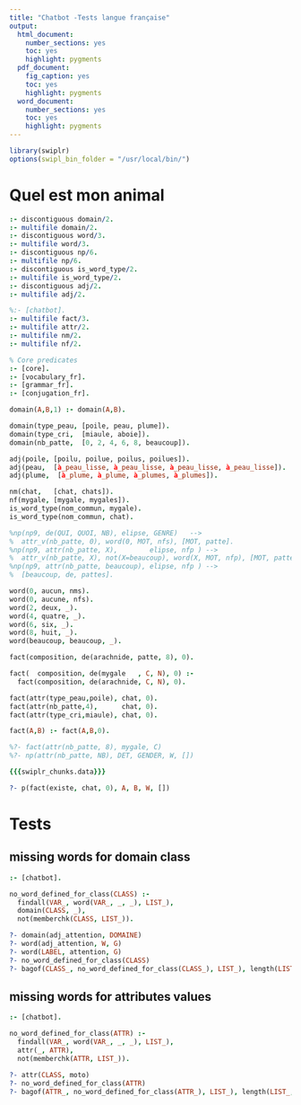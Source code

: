 ```yaml
---
title: "Chatbot -Tests langue française"
output:
  html_document: 
    number_sections: yes
    toc: yes
    highlight: pygments
  pdf_document: 
    fig_caption: yes
    toc: yes
    highlight: pygments
  word_document: 
    number_sections: yes
    toc: yes
    highlight: pygments
---
```


```r
library(swiplr)
options(swipl_bin_folder = "/usr/local/bin/")
```

# Quel est mon animal

```prolog
:- discontiguous domain/2.
:- multifile domain/2.
:- discontiguous word/3.
:- multifile word/3.
:- discontiguous np/6.
:- multifile np/6.
:- discontiguous is_word_type/2.
:- multifile is_word_type/2.
:- discontiguous adj/2.
:- multifile adj/2.

%:- [chatbot].
:- multifile fact/3.
:- multifile attr/2.
:- multifile nm/2.
:- multifile nf/2.

% Core predicates
:- [core].
:- [vocabulary_fr].
:- [grammar_fr].
:- [conjugation_fr].

domain(A,B,1) :- domain(A,B).

domain(type_peau, [poile, peau, plume]).
domain(type_cri,  [miaule, aboie]).
domain(nb_patte,  [0, 2, 4, 6, 8, beaucoup]).

adj(poile, [poilu, poilue, poilus, poilues]).
adj(peau,  [à_peau_lisse, à_peau_lisse, à_peau_lisse, à_peau_lisse]).
adj(plume,  [à_plume, à_plume, à_plumes, à_plumes]).

nm(chat,   [chat, chats]).
nf(mygale, [mygale, mygales]).
is_word_type(nom_commun, mygale).
is_word_type(nom_commun, chat).

%np(np9, de(QUI, QUOI, NB), elipse, GENRE)   --> 
%  attr_v(nb_patte, 0), word(0, MOT, nfs), [MOT, patte].
%np(np9, attr(nb_patte, X),        elipse, nfp ) --> 
%  attr_v(nb_patte, X), not(X=beaucoup), word(X, MOT, nfp), [MOT, pattes].
%np(np9, attr(nb_patte, beaucoup), elipse, nfp ) --> 
%  [beaucoup, de, pattes].

word(0, aucun, nms).
word(0, aucune, nfs).
word(2, deux, _).
word(4, quatre, _).
word(6, six, _).
word(8, huit, _).
word(beaucoup, beaucoup, _).

fact(composition, de(arachnide, patte, 8), 0).

fact(  composition, de(mygale   , C, N), 0) :- 
  fact(composition, de(arachnide, C, N), 0).

fact(attr(type_peau,poile), chat, 0).
fact(attr(nb_patte,4),      chat, 0).
fact(attr(type_cri,miaule), chat, 0).

fact(A,B) :- fact(A,B,0).

%?- fact(attr(nb_patte, 8), mygale, C)
%?- np(attr(nb_patte, NB), DET, GENDER, W, [])
```

```prolog

{{{swiplr_chunks.data}}}

?- p(fact(existe, chat, 0), A, B, W, [])
```

# Tests 



## missing words for domain class


```prolog
:- [chatbot].

no_word_defined_for_class(CLASS) :-
  findall(VAR_, word(VAR_, _, _), LIST_), 
  domain(CLASS, _),  
  not(memberchk(CLASS, LIST_)).

?- domain(adj_attention, DOMAINE)
?- word(adj_attention, W, G)
?- word(LABEL, attention, G)
?- no_word_defined_for_class(CLASS)
?- bagof(CLASS_, no_word_defined_for_class(CLASS_), LIST_), length(LIST_, MISSING_COUNT)
```


## missing words for attributes values

```prolog
:- [chatbot].

no_word_defined_for_class(ATTR) :-
  findall(VAR_, word(VAR_, _, _), LIST_), 
  attr(_, ATTR),  
  not(memberchk(ATTR, LIST_)).

?- attr(CLASS, moto)
?- no_word_defined_for_class(ATTR)
?- bagof(ATTR_, no_word_defined_for_class(ATTR_), LIST_), length(LIST_, MISSING_COUNT)

```